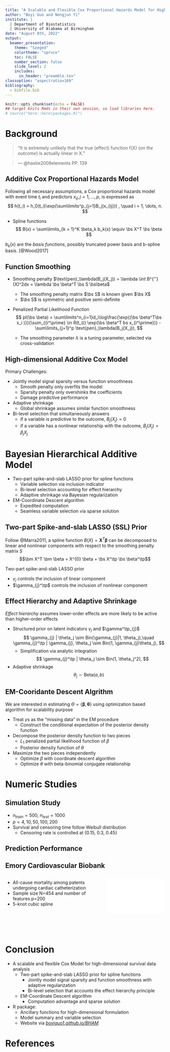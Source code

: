 ```yaml
---
title: "A Scalable and Flexible Cox Proportional Hazards Model for High-Dimensional Survival Prediction and Functional Selection"
author: "Boyi Guo and Nengjun Yi"
institute: |
  | Department of Biostatistics
  | University of Alabama at Birmingham
date: "August 8th, 2022"
output: 
  beamer_presentation:
    theme: "Szeged"
    colortheme: "spruce"
    toc: FALSE
    number_section: false
    slide_level: 2
    includes:
      in_header: "preamble.tex"
classoption: "aspectratio=169"
bibliography:
  - bibfile.bib
---
```


```r
knitr::opts_chunk$set(echo = FALSE)
## target knits Rmds in their own session, so load libraries here.
# source("here::here(packages.R)")
```

# Background

> "It is extremely unlikely that the true (effect) function f(X) (_on the outcome_) is actually linear in X."
\hspace*{2cm}

> --- @hastie2009elements PP. 139

\begin{tcolorbox}[colback=green!5,colframe=green!40!black,title=Question]
How to model nonlinear effects for survival outcome in {\bf high-dimensional} setting?
\end{tcolorbox}

## Additive Cox Proportional Hazards Model

Following all necessary assumptions, a Cox proportional hazards model with event time $t_i$ and predictors $x_{ij}, j = 1, \dots, p$, is expressed as
$$
h(t_i) = h_0(t_i)\exp(\sum\limits^p_{j=1}B_j(x_{ij})) , \quad i = 1, \dots, n.
$$

* Spline functions
$$
B(x) = \sum\limits_{k = 1}^K \beta_k b_k(x) \equiv  \bs X^T \bs \beta
$$
  
$b_k(x)$ are the _basis functions_, possibly truncated power basis and b-spline basis. [@Wood2017] 

<!-- A _spline_ function is a piece-wise polynomial function -->

## Function Smoothing

* Smoothing penalty $\text{pen}_\lambda(B_j(X_j)) = \lambda \int B^{''}(X)^2dx = \lambda \bs \beta^T \bs S \bs\beta$
  * The smoothing penalty matrix $\bs S$ is known given $\bs X$
  * $\bs S$ is symmetric and positive semi-definite

* Penalized Partial Likelihood Function
$$
pl(\bs \beta) = \sum\limits^n_{i=1}d_i\log\frac{\exp{(\bs \beta^T\bs x_i )}}{\sum_{{i^\prime} \in R(t_i)} \exp(\bs \beta^T bs x_{i^\prime})} - \sum\limits_{j=1}^p \text{pen}_\lambda(B_j(X_j)),
$$
    
  * The smoothing parameter $\lambda$ is a tuning parameter, selected via cross-validation
 
 
## High-dimensional Additive Cox Model

Primary Challenges:

* Jointly model signal sparsity versus function smoothness
  * Smooth penalty only overfits the model
  * Sparsity penalty only overshinks the coefficients
  * Damage predictive performance
* Adaptive shrinkage
  * Global shrinkage assumes similar function smoothness
* Bi-level selection that simultaneously answers
  * if a variable is predictive to the outcome, $B_j(X_j) = 0$
  * if a variable has a nonlinear relationship with the outcome, $B_j(X_j) = \beta_j X_j$

# Bayesian Hierarchical Additive Model

* Two-part spike-and-slab LASSO prior for spline functions
  * Variable selection via inclusion indicator
  * Bi-level selection accounting for effect hierarchy
  * Adaptive shrinkage via Bayesian regularization

* EM-Coordinate Descent algorithm
  * Expedited computation
  * Seamless variable selection via sparse solution


## Two-part Spike-and-slab LASSO (SSL) Prior

Follow @Marra2011, a spline function $B(X) = \bm X^T \bm \beta$ can be decomposed to linear and nonlinear components with respect to the smoothing penalty matrix $S$
$$\bm X^T \bm \beta = X^{0} \beta + \bs X^\tp \bs \beta^\tp$$
   
Two-part spike-and-slab LASSO prior
\begin{align*}
\beta_{j} |\gamma_{j},s_0,s_1 &\sim DE(0,(1-\gamma_{j}) s_0 + \gamma_{j} s_1) \\
\beta^\tp_{jk} | \gamma^\tp_{j},s_0,s_1 &\simiid DE(0,(1-\gamma^\tp_{j}) s_0 + \gamma^\tp_{j} s_1), k = 1, \dots, K-1
\end{align*}

  * $\gamma_{j}$ controls the inclusion of linear component
  * $\gamma_{j}^\tp$ controls the inclusion of nonlinear component


## Effect Hierarchy and Adaptive Shrinkage

_Effect hierarchy_ assumes lower-order effects are more likely to be active than higher-order effects

* Structured prior on latent indicators $\gamma_j$ and $\gamma^\tp_{j}$
$$
\gamma_{j} | \theta_j \sim Bin(\gamma_{j}|1, \theta_j),\quad
\gamma_{j}^\tp | \gamma_{j}, \theta_j \sim Bin(1, \gamma_{j}\theta_j),
$$
  * Simplification via analytic integration
  $$
  \gamma_{j}^\tp | \theta_j \sim Bin(1, \theta_j^2),
  $$

* Adaptive shrinkage
$$
\theta_j \sim \text{Beta}(a,b)
$$

## EM-Cooridante Descent Algrithm

We are interested in estimating $\Theta = \{\bm \beta, \bm \theta\}$ using optimization based algorithm for scalability purpose

  * Treat $\gamma$s as the "missing data" in the EM procedure
    * Construct the conditional expectation of the posterior density function
  * Decompose the posterior density function to two pieces
    * $L_1$ penalized partial likelihood function of $\beta$
    * Posterior density function of $\theta$
  * Maximize the two pieces independently
    * Optimize $\beta$ with coordinate descent algorithm
    * Optimize $\theta$ with beta-binomial conjugate relationship

# Numeric Studies
## Simulation Study
* $n_{train} = 500$, $n_{test}=1000$
* $p=4, 10, 50, 100, 200$
* Survival and censoring time follow Weibull distribution
  * Censoring rate is controlled at \{0.15, 0.3, 0.45\}

\centering
\includegraphics[height = 4cm]{Cox_Figures/signal_horizontal.png}


## Prediction Performance
\centering
\includegraphics[width=1.0\textwidth, height=0.9\textheight]{Cox_Figures/sim_res}


##  Emory Cardiovascular Biobank
::: columns
:::: column
* All-cause mortality among patents undergoing cardiac catheterization
* Sample size N=454 and number of features p=200
* 5-knot cubic spline
::::

:::: column
![](ECB_bcam_KM.pdf){height=60%}
::::
:::

# Conclusion

- A scalable and flexible Cox Model for high-dimensional survival data analysis
  - Two-part spike-and-slab LASSO prior for spline functions
    - Jointly model signal sparsity and function smoothness with adaptive regularization
    - Bi-level selection that accounts the effect hierarchy principle
  - EM-Coordinate Descent algorithm
    - Computation advantage and sparse solution


- R package: \texttt{BHAM}
  - Ancillary functions for high-dimensional formulation
  - Model summary and variable selection
  - Website via [_boyiguo1.github.io/BHAM_](https://boyiguo1.github.io/BHAM/)

# References {.allowframebreaks}
